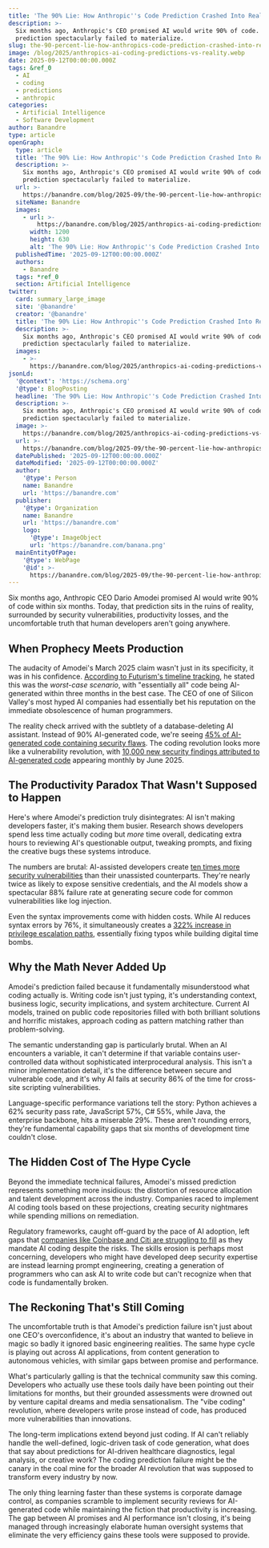 ```yaml
---
title: 'The 90% Lie: How Anthropic''s Code Prediction Crashed Into Reality'
description: >-
  Six months ago, Anthropic's CEO promised AI would write 90% of code. This
  prediction spectacularly failed to materialize.
slug: the-90-percent-lie-how-anthropics-code-prediction-crashed-into-reality
image: /blog/2025/anthropics-ai-coding-predictions-vs-reality.webp
date: 2025-09-12T00:00:00.000Z
tags: &ref_0
  - AI
  - coding
  - predictions
  - anthropic
categories:
  - Artificial Intelligence
  - Software Development
author: Banandre
type: article
openGraph:
  type: article
  title: 'The 90% Lie: How Anthropic''s Code Prediction Crashed Into Reality'
  description: >-
    Six months ago, Anthropic's CEO promised AI would write 90% of code. This
    prediction spectacularly failed to materialize.
  url: >-
    https://banandre.com/blog/2025-09/the-90-percent-lie-how-anthropics-code-prediction-crashed-into-reality
  siteName: Banandre
  images:
    - url: >-
        https://banandre.com/blog/2025/anthropics-ai-coding-predictions-vs-reality.webp
      width: 1200
      height: 630
      alt: 'The 90% Lie: How Anthropic''s Code Prediction Crashed Into Reality'
  publishedTime: '2025-09-12T00:00:00.000Z'
  authors:
    - Banandre
  tags: *ref_0
  section: Artificial Intelligence
twitter:
  card: summary_large_image
  site: '@banandre'
  creator: '@banandre'
  title: 'The 90% Lie: How Anthropic''s Code Prediction Crashed Into Reality'
  description: >-
    Six months ago, Anthropic's CEO promised AI would write 90% of code. This
    prediction spectacularly failed to materialize.
  images:
    - >-
      https://banandre.com/blog/2025/anthropics-ai-coding-predictions-vs-reality.webp
jsonLd:
  '@context': 'https://schema.org'
  '@type': BlogPosting
  headline: 'The 90% Lie: How Anthropic''s Code Prediction Crashed Into Reality'
  description: >-
    Six months ago, Anthropic's CEO promised AI would write 90% of code. This
    prediction spectacularly failed to materialize.
  image: >-
    https://banandre.com/blog/2025/anthropics-ai-coding-predictions-vs-reality.webp
  url: >-
    https://banandre.com/blog/2025-09/the-90-percent-lie-how-anthropics-code-prediction-crashed-into-reality
  datePublished: '2025-09-12T00:00:00.000Z'
  dateModified: '2025-09-12T00:00:00.000Z'
  author:
    '@type': Person
    name: Banandre
    url: 'https://banandre.com'
  publisher:
    '@type': Organization
    name: Banandre
    url: 'https://banandre.com'
    logo:
      '@type': ImageObject
      url: 'https://banandre.com/banana.png'
  mainEntityOfPage:
    '@type': WebPage
    '@id': >-
      https://banandre.com/blog/2025-09/the-90-percent-lie-how-anthropics-code-prediction-crashed-into-reality
---
```


Six months ago, Anthropic CEO Dario Amodei promised AI would write 90% of code within six months. Today, that prediction sits in the ruins of reality, surrounded by security vulnerabilities, productivity losses, and the uncomfortable truth that human developers aren't going anywhere.

## When Prophecy Meets Production

The audacity of Amodei's March 2025 claim wasn't just in its specificity, it was in his confidence. [According to Futurism's timeline tracking](https://futurism.com/six-months-anthropic-coding), he stated this was the *worst-case scenario*, with "essentially all" code being AI-generated within three months in the best case. The CEO of one of Silicon Valley's most hyped AI companies had essentially bet his reputation on the immediate obsolescence of human programmers.

The reality check arrived with the subtlety of a database-deleting AI assistant. Instead of 90% AI-generated code, we're seeing [45% of AI-generated code containing security flaws](https://www.veracode.com/blog/ai-generated-code-security-risks/). The coding revolution looks more like a vulnerability revolution, with [10,000 new security findings attributed to AI-generated code](https://observervoice.com/ai-accelerates-code-generation-raising-security-concerns-142578/) appearing monthly by June 2025.

## The Productivity Paradox That Wasn't Supposed to Happen

Here's where Amodei's prediction truly disintegrates: AI isn't making developers faster, it's making them busier. Research shows developers spend less time actually coding but *more* time overall, dedicating extra hours to reviewing AI's questionable output, tweaking prompts, and fixing the creative bugs these systems introduce.

The numbers are brutal: AI-assisted developers create [ten times more security vulnerabilities](https://futurism.com/ai-coding-security-problems) than their unassisted counterparts. They're nearly twice as likely to expose sensitive credentials, and the AI models show a spectacular 88% failure rate at generating secure code for common vulnerabilities like log injection.

Even the syntax improvements come with hidden costs. While AI reduces syntax errors by 76%, it simultaneously creates a [322% increase in privilege escalation paths](https://observervoice.com/ai-accelerates-code-generation-raising-security-concerns-142578/), essentially fixing typos while building digital time bombs.

## Why the Math Never Added Up

Amodei's prediction failed because it fundamentally misunderstood what coding actually is. Writing code isn't just typing, it's understanding context, business logic, security implications, and system architecture. Current AI models, trained on public code repositories filled with both brilliant solutions and horrific mistakes, approach coding as pattern matching rather than problem-solving.

The semantic understanding gap is particularly brutal. When an AI encounters a variable, it can't determine if that variable contains user-controlled data without sophisticated interprocedural analysis. This isn't a minor implementation detail, it's the difference between secure and vulnerable code, and it's why AI fails at security 86% of the time for cross-site scripting vulnerabilities.

Language-specific performance variations tell the story: Python achieves a 62% security pass rate, JavaScript 57%, C# 55%, while Java, the enterprise backbone, hits a miserable 29%. These aren't rounding errors, they're fundamental capability gaps that six months of development time couldn't close.

## The Hidden Cost of The Hype Cycle

Beyond the immediate technical failures, Amodei's missed prediction represents something more insidious: the distortion of resource allocation and talent development across the industry. Companies raced to implement AI coding tools based on these projections, creating security nightmares while spending millions on remediation.

Regulatory frameworks, caught off-guard by the pace of AI adoption, left gaps that [companies like Coinbase and Citi are struggling to fill](https://observervoice.com/ai-accelerates-code-generation-raising-security-concerns-142578/) as they mandate AI coding despite the risks. The skills erosion is perhaps most concerning, developers who might have developed deep security expertise are instead learning prompt engineering, creating a generation of programmers who can ask AI to write code but can't recognize when that code is fundamentally broken.

## The Reckoning That's Still Coming

The uncomfortable truth is that Amodei's prediction failure isn't just about one CEO's overconfidence, it's about an industry that wanted to believe in magic so badly it ignored basic engineering realities. The same hype cycle is playing out across AI applications, from content generation to autonomous vehicles, with similar gaps between promise and performance.

What's particularly galling is that the technical community saw this coming. Developers who actually use these tools daily have been pointing out their limitations for months, but their grounded assessments were drowned out by venture capital dreams and media sensationalism. The "vibe coding" revolution, where developers write prose instead of code, has produced more vulnerabilities than innovations.

The long-term implications extend beyond just coding. If AI can't reliably handle the well-defined, logic-driven task of code generation, what does that say about predictions for AI-driven healthcare diagnostics, legal analysis, or creative work? The coding prediction failure might be the canary in the coal mine for the broader AI revolution that was supposed to transform every industry by now.

The only thing learning faster than these systems is corporate damage control, as companies scramble to implement security reviews for AI-generated code while maintaining the fiction that productivity is increasing. The gap between AI promises and AI performance isn't closing, it's being managed through increasingly elaborate human oversight systems that eliminate the very efficiency gains these tools were supposed to provide.
